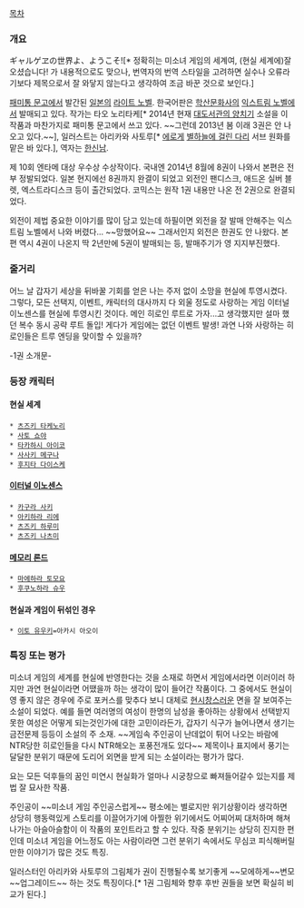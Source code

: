 [[목차]]

=== 개요 ===

ギャルゲヱの世界よ、ようこそ![* 정확히는 미소녀 게임의 세계여, (현실 세계에)잘 오셨습니다! 가 내용적으로도 맞으나, 번역자의 번역 스타일을 고려하면 실수나 오류라기보다 제목으로서 잘 와닿지 않는다고 생각하여 조금 바꾼 것으로 보인다.]

[[패미통 문고]]에서 발간된 [[일본]]의 [[라이트 노벨]]. 한국어판은 [[학산문화사]]의 [[익스트림 노벨]]에서 발매되고 있다. 작가는 타오 노리타케[* 2014년 현재 [[대도서관의 양치기]] 소설을 이 작품과 마찬가지로 패미통 문고에서 쓰고 있다. ~~그런데 2013년 봄 이래 3권은 안 나오고 있다.~~], 일러스트는 아리카와 사토루[* [[에로게]] [[별하늘에 걸린 다리]] 서브 원화를 맡은 바 있다.], 역자는 [[한신남]].

제 10회 엔타메 대상 우수상 수상작이다. 국내엔 2014년 8월에 8권이 나와서 본편은 전부 정발되었다. 일본 현지에선 8권까지 완결이 되었고 외전인 팬디스크, 애드온 실버 블렛, 엑스트라디스크 등이 출간되었다. 코믹스는 원작 1권 내용만 나온 전 2권으로 완결되었다.

외전이 제법 중요한 이야기를 많이 담고 있는데 하필이면 외전을 잘 발매 안해주는 익스트림 노벨에서 나와 버렸다... ~~망했어요~~ 그래서인지 외전은 한권도 안 나왔다. 본편 역시 4권이 나온지 딱 2년만에 5권이 발매되는 등, 발매주기가 영 지지부진했다.
=== 줄거리 ===

어느 날 갑자기 세상을 뒤바꿀 기회를 얻은 나는 주저 없이 소망을 현실에 투영시켰다. 그렇다, 모든 선택지, 이벤트, 캐릭터의 대사까지 다 외울 정도로 사랑하는 게임 이터널 이노센스를 현실에 투영시킨 것이다. 메인 히로인 루트로 가자...고 생각했지만 설마 했던 복수 동시 공략 루트 돌입! 게다가 게임에는 없던 이벤트 발생! 과연 나와 사랑하는 히로인들은 트루 엔딩을 맞이할 수 있을까?

-1권 소개문-

=== 등장 캐릭터 ===

==== 현실 세계 ====
 * [[츠즈키 타케노리]]
 * [[사토 쇼야]]
 * [[타카하시 아이코]]
 * [[사사키 메구나]]
 * [[후지타 다이스케]]

==== [[이터널 이노센스]] ====
 * [[카구라 사키]]
 * [[아키하라 리에]]
 * [[츠즈키 하루미]]
 * [[츠즈키 나츠미]]

==== [[메모리 론드]] ====
 * [[마에하라 토모요]]
 * [[후쿠노하라 슈우]]

==== 현실과 게임이 뒤섞인 경우 ====
 * [[이토 유우키]]=아카시 아오이

=== 특징 또는 평가 ===
미소녀 게임의 세계를 현실에 반영한다는 것을 소재로 하면서 게임에서라면 이러이러 하지만 과연 현실이라면 어땠을까 하는 생각이 많이 들어간 작품이다. 그 중에서도 현실이 영 좋지 않은 경우에 주로 포커스를 맞추다 보니 대체로 [[현시창]]스러운 면을 잘 보여주는 소설이 되었다. 예를 들면 여러명의 여성이 한명의 남성을 좋아하는 상황에서 선택받지 못한 여성은 어떻게 되는것인가에 대한 고민이라든가, 갑자기 식구가 늘어나면서 생기는 금전문제 등등이 소설의 주 소재. ~~게임속 주인공이 난데없이 튀어 나오는 바람에 NTR당한 히로인들을 다시 NTR해오는 포풍전개도 있다~~ 제목이나 표지에서 풍기는 달달한 분위기 때문에 도리어 외면을 받게 되는 소설이라는 평가가 많다.

요는 모든 덕후들의 꿈인 미연시 현실화가 얼마나 시궁창으로 빠져들어갈수 있는지를 제법 잘 묘사한 작품.

주인공이 ~~미소녀 게임 주인공스럽게~~ 평소에는 별로지만 위기상황이라 생각하면 상당히 행동력있게 스토리를 이끌어가기에 아찔한 위기에서도 어찌어찌 대처하며 해쳐나가는 아슬아슬함이 이 작품의 포인트라고 할 수 있다. 작중 분위기는 상당히 진지한 편인데 미소녀 게임을 어느정도 아는 사람이라면 그런 분위기 속에서도 무심코 피식해버릴만한 이야기가 많은 것도 특징.

일러스터인 아리카와 사토루의 그림체가 권이 진행될수록 보기좋게 ~~모에하게~~변모~~업그레이드~~ 하는 것도 특징이다.[* 1권 그림체와 향후 후반 권들을 보면 확실히 비교가 된다.] 
